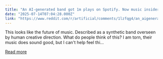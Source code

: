 ```yaml
---
title: "An AI-generated band got 1m plays on Spotify. Now music insiders say listeners should be warned"
date: "2025-07-14T07:04:28.000Z"
link: "https://www.reddit.com/r/artificial/comments/1lzfqg4/an_aigenerated_band_got_1m_plays_on_spotify_now/"
---
```


This looks like the future of music. Described as a synthetic band overseen by human creative direction. What do people think of this? I am torn, their music does sound good, but I can't help feel thi...

[Read more](https://www.reddit.com/r/artificial/comments/1lzfqg4/an_aigenerated_band_got_1m_plays_on_spotify_now/)

